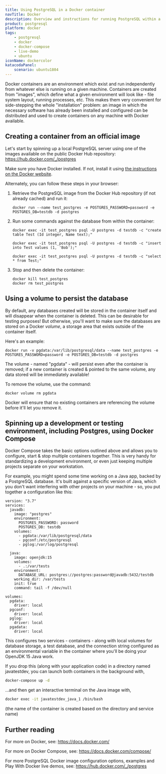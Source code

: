 ```yaml
---
title: Using PostgreSQL in a Docker container
navTitle: Docker
description: Overview and instructions for running PostgreSQL within a container
product: postgresql
platform: docker
tags:
    - postgresql
    - docker
    - docker-compose
    - live-demo
    - ubuntu
iconName: dockercolor
katacodaPanel:
    scenario: ubuntu1804
---
```


Docker containers are an environment which exist and run independently from whatever else is running on a given machine. Containers are created from "images", which define what a given environment will look like - file system layout, running processes, etc. This makes them very convenient for side-stepping the whole "installation" problem: an image in which the necessary software has already been installed and configured can be distributed and used to create containers on any machine with Docker available.

## Creating a container from an official image

Let's start by spinning up a local PostgreSQL server using one of the images available on the public Docker Hub repository: https://hub.docker.com/_/postgres

Make sure you have Docker installed. If not, install it using [the instructions on the Docker website](https://docs.docker.com/get-docker/).

Alternately, you can follow these steps in your browser: <KatacodaPanel />

1. Retrieve the PostgreSQL image from the Docker Hub repository (if not already cached) and run it:

   ```shell
   docker run --name test_postgres -e POSTGRES_PASSWORD=password -e POSTGRES_DB=testdb -d postgres
   ```

2. Run some commands against the database from within the container:

   ```shell
   docker exec -it test_postgres psql -U postgres -d testdb -c "create table Test (Id integer, Name text);"
   ```
   ```shell
   docker exec -it test_postgres psql -U postgres -d testdb -c "insert into Test values (1, 'Bob');"
   ```
   ```shell
   docker exec -it test_postgres psql -U postgres -d testdb -c "select * from Test;"
   ```

3. Stop and then delete the container:

   ```shell
   docker kill test_postgres
   docker rm test_postgres
   ```

## Using a volume to persist the database

By default, any databases created will be stored in the container itself and will disappear when the container is deleted. This can be desirable for testing purposes! But otherwise, you'll want to make sure the databases are stored on a Docker *volume*, a storage area that exists outside of the container itself.

Here's an example:

```shell
docker run -v pgdata:/var/lib/postgresql/data --name test_postgres -e POSTGRES_PASSWORD=password -e POSTGRES_DB=testdb -d postgres
```
The volume - named "pgdata" - will persist even after the container is removed; if a new container is created & pointed to the same volume, any data stored will be immediately available!

To remove the volume, use the command:

```shell
docker volume rm pgdata
```

Docker will ensure that no existing containers are referencing the volume before it'll let you remove it.

## Spinning up a development or testing environment, including Postgres, using Docker Compose

Docker Compose takes the basic options outlined above and allows you to configure, start & stop multiple containers together. This is very handy for standardizing a development environment, or even just keeping multiple projects separate on your workstation.

For example, you might spend some time working on a Java app, backed by a PostgreSQL database. It's built against a specific version of Java, which you don't want interfering with other projects on your machine - so, you put together a configuration like this:

```docker
version: "3.7"
services:
  javadb:
    image: "postgres"
    environment:
      POSTGRES_PASSWORD: password
      POSTGRES_DB: testdb
    volumes:
      - pgdata:/var/lib/postgresql/data
      - pgconf:/etc/postgresql
      - pglog:/var/log/postgresql

  java:
    image: openjdk:15
    volumes:
      - .:/var/tests
    environment:
      DATABASE_URL: postgres://postgres:password@javadb:5432/testdb
    working_dir: /var/tests
    init: true
    command: tail -f /dev/null

volumes:
  pgdata:
    driver: local
  pgconf:
    driver: local
  pglog:
    driver: local
  pgadata:
    driver: local
```

This configures two services - containers - along with local volumes for database storage, a test database, and the connection string configured as an environmental variable in the container where you'll be doing your OpenJDK 15 Java work.

If you drop this (along with your application code) in a directory named javatestdev, you can launch both containers in the background with,

```bash
docker-compose up -d
```

...and then get an interactive terminal on the Java image with,

```bash
docker exec -it javatestdev_java_1 /bin/bash
```

(the name of the container is created based on the directory and service name)

## Further reading

For more on Docker, see: https://docs.docker.com/

For more on Docker Compose, see: https://docs.docker.com/compose/

For more PostgreSQL Docker image configuration options, examples and Play With Docker live demos, see: https://hub.docker.com/_/postgres

